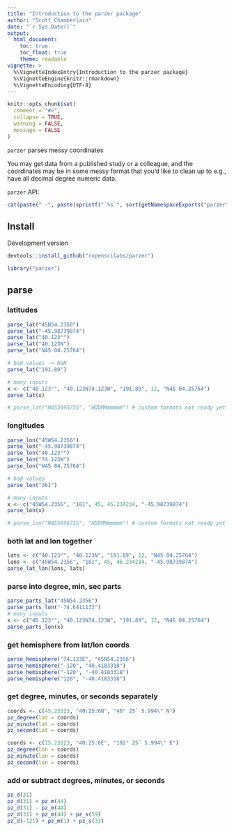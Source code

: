 ```yaml
---
title: "Introduction to the parzer package"
author: "Scott Chamberlain"
date: "`r Sys.Date()`"
output:
  html_document:
    toc: true
    toc_float: true
    theme: readable
vignette: >
  %\VignetteIndexEntry{Introduction to the parzer package}
  %\VignetteEngine{knitr::rmarkdown}
  %\VignetteEncoding{UTF-8}
---
```


```r
knitr::opts_chunk$set(
  comment = "#>",
  collapse = TRUE,
  warning = FALSE,
  message = FALSE
)
```


`parzer` parses messy coordinates

You may get data from a published study or a colleague, and the coordinates
may be in some messy format that you'd like to clean up to e.g., have 
all decimal degree numeric data.

`parzer` API:

```r
cat(paste(" -", paste(sprintf("`%s`", sort(getNamespaceExports("parzer"))), collapse = "\n - ")))
```


## Install

Development version

```r
devtools::install_github("ropenscilabs/parzer")
```

```r
library("parzer")
```

## parse

### latitudes

```r
parse_lat("45N54.2356")
parse_lat("-45.98739874")
parse_lat("40.123°")
parse_lat("40.123N")
parse_lat("N45 04.25764")

# bad values -> NaN
parse_lat("191.89")

# many inputs
x <- c("40.123°", "40.123N74.123W", "191.89", 12, "N45 04.25764")
parse_lat(x)

# parse_lat("N455698735", "HDDMMmmmmm") # custom formats not ready yet
```

### longitudes

```r
parse_lon("45W54.2356")
parse_lon("-45.98739874")
parse_lon("40.123°")
parse_lon("74.123W")
parse_lon("W45 04.25764")

# bad values
parse_lon("361")

# many inputs
x <- c("45W54.2356", "181", 45, 45.234234, "-45.98739874")
parse_lon(x)

# parse_lon("N455698735", "HDDMMmmmmm") # custom formats not ready yet
```

### both lat and lon together

```r
lats <- c("40.123°", "40.123N", "191.89", 12, "N45 04.25764")
lons <- c("45W54.2356", "181", 45, 45.234234, "-45.98739874")
parse_lat_lon(lons, lats)
```

### parse into degree, min, sec parts

```r
parse_parts_lat("45N54.2356")
parse_parts_lon("-74.6411133")
# many inputs
x <- c("40.123°", "40.123N74.123W", "191.89", 12, "N45 04.25764")
parse_parts_lon(x)
```

### get hemisphere from lat/lon coords

```r
parse_hemisphere("74.123E", "45N54.2356")
parse_hemisphere("-120", "40.4183318")
parse_hemisphere("-120", "-40.4183318")
parse_hemisphere("120", "-40.4183318")
```

### get degree, minutes, or seconds separately

```r
coords <- c(45.23323, "40:25:6N", "40° 25´ 5.994\" N")
pz_degree(lat = coords)
pz_minute(lat = coords)
pz_second(lat = coords)

coords <- c(15.23323, "40:25:6E", "192° 25´ 5.994\" E")
pz_degree(lon = coords)
pz_minute(lon = coords)
pz_second(lon = coords)
```

### add or subtract degrees, minutes, or seconds

```r
pz_d(31)
pz_d(31) + pz_m(44)
pz_d(31) - pz_m(44)
pz_d(31) + pz_m(44) + pz_s(59)
pz_d(-121) + pz_m(1) + pz_s(33)
```
